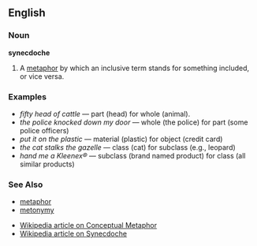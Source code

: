 ==English==

===Noun===

'''synecdoche'''

# A [[metaphor]] by which an inclusive term stands for something included, or vice versa.


===Examples===
*''fifty head of cattle'' &mdash; part (head) for whole (animal).
*''the police knocked down my door'' &mdash; whole (the police) for part (some police officers)
*''put it on the plastic'' &mdash; material (plastic) for object (credit card)
*''the cat stalks the gazelle'' &mdash; class (cat) for subclass (e.g., leopard)
*''hand me a Kleenex&reg;'' &mdash; subclass (brand named product) for class (all similar products)

===See Also===
* [[metaphor]]
* [[metonymy]]

*[[w:conceptual metaphor|Wikipedia article on Conceptual Metaphor]]
*[[w:synecdoche|Wikipedia article on Synecdoche]]